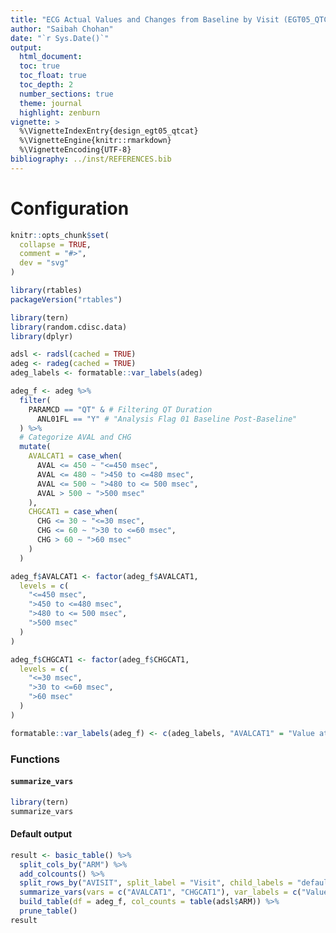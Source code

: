 ```yaml
---
title: "ECG Actual Values and Changes from Baseline by Visit (EGT05_QTCAT)"
author: "Saibah Chohan"
date: "`r Sys.Date()`"
output:
  html_document:
  toc: true
  toc_float: true
  toc_depth: 2
  number_sections: true
  theme: journal
  highlight: zenburn
vignette: >
  %\VignetteIndexEntry{design_egt05_qtcat}
  %\VignetteEngine{knitr::rmarkdown}
  %\VignetteEncoding{UTF-8}
bibliography: ../inst/REFERENCES.bib
---
```


Configuration
=============
  
```r
knitr::opts_chunk$set(
  collapse = TRUE,
  comment = "#>",
  dev = "svg"
)
```

```r
library(rtables)
packageVersion("rtables")

library(tern)
library(random.cdisc.data)
library(dplyr)
```


```r
adsl <- radsl(cached = TRUE)
adeg <- radeg(cached = TRUE)
adeg_labels <- formatable::var_labels(adeg)

adeg_f <- adeg %>%
  filter(
    PARAMCD == "QT" & # Filtering QT Duration
      ANL01FL == "Y" # "Analysis Flag 01 Baseline Post-Baseline"
  ) %>%
  # Categorize AVAL and CHG
  mutate(
    AVALCAT1 = case_when(
      AVAL <= 450 ~ "<=450 msec",
      AVAL <= 480 ~ ">450 to <=480 msec",
      AVAL <= 500 ~ ">480 to <= 500 msec",
      AVAL > 500 ~ ">500 msec"
    ),
    CHGCAT1 = case_when(
      CHG <= 30 ~ "<=30 msec",
      CHG <= 60 ~ ">30 to <=60 msec",
      CHG > 60 ~ ">60 msec"
    )
  )

adeg_f$AVALCAT1 <- factor(adeg_f$AVALCAT1,
  levels = c(
    "<=450 msec",
    ">450 to <=480 msec",
    ">480 to <= 500 msec",
    ">500 msec"
  )
)

adeg_f$CHGCAT1 <- factor(adeg_f$CHGCAT1,
  levels = c(
    "<=30 msec",
    ">30 to <=60 msec",
    ">60 msec"
  )
)

formatable::var_labels(adeg_f) <- c(adeg_labels, "AVALCAT1" = "Value at Visit", "CHGCAT1" = "Change from Baseline")
```

### Functions 

#### `summarize_vars`

```r
library(tern)
summarize_vars
```

#### Default output

```r

result <- basic_table() %>%
  split_cols_by("ARM") %>%
  add_colcounts() %>%
  split_rows_by("AVISIT", split_label = "Visit", child_labels = "default", visible_label = TRUE) %>%
  summarize_vars(vars = c("AVALCAT1", "CHGCAT1"), var_labels = c("Value at Visit", "Change from Baseline")) %>%
  build_table(df = adeg_f, col_counts = table(adsl$ARM)) %>%
  prune_table()
result
```
